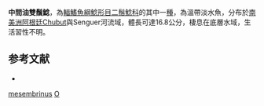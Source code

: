 {{Speciesbox
| taxon = Olivaichthys mesembrinus
| binomial_authority = [[Ringuelet|Ringuelet]], 1982
| status = NE
| status_system = IUCN3.1
| synonyms = *''Diplomystes viedmensis mesembrinus'', <small>Ringuelet, 1982</small>
*''Diplomystes mesembrinus'', <small>Ringuelet, 1982</small>
}}

'''中間油雙鬚鯰'''，為[[輻鰭魚綱|輻鰭魚綱]][[鯰形目|鯰形目]][[二鬚鯰科|二鬚鯰科]]的其中一[[種|種]]，為溫帶淡水魚，分布於[[南美洲|南美洲]][[阿根廷|阿根廷]]Chubut與Senguer河流域，體長可達16.8公分，棲息在底層水域，生活習性不明。

== 参考文献 ==
*{{FishBase_species|genus=Olivaichthys|species=mesembrinus|year=2014|month=10}}

{{魚類小作品}}

{{Taxonbar}}
[[Category:油雙鬚鯰屬|mesembrinus]]
[[Category:1982年描述的魚類|O]]